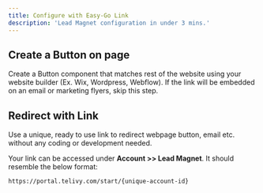 ```yaml
---
title: Configure with Easy-Go Link
description: 'Lead Magnet configuration in under 3 mins.'
---
```


## Create a Button on page

Create a Button component that matches rest of the website using your website builder (Ex. Wix, Wordpress, Webflow). If the link will be embedded on an email or marketing flyers, skip this step. 

## Redirect with Link 

Use a unique, ready to use link to redirect webpage button, email etc. without any coding or development needed.

Your link can be accessed under **Account >> Lead Magnet**. It should resemble the below format:

```https://portal.telivy.com/start/{unique-account-id}```
